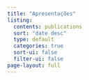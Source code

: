 ```yaml
---
title: "Apresentações"
listing:
  contents: publications
  sort: "date desc"
  type: default
  categories: true
  sort-ui: false
  filter-ui: false
page-layout: full
---
```

